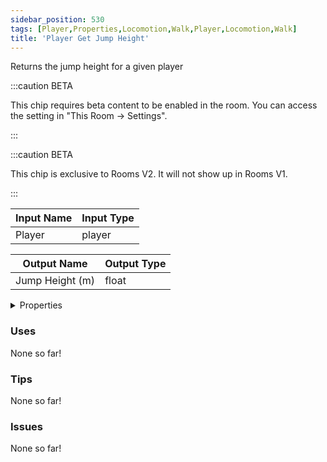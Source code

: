 ```yaml
---
sidebar_position: 530
tags: [Player,Properties,Locomotion,Walk,Player,Locomotion,Walk]
title: 'Player Get Jump Height'
---
```


Returns the jump height for a given player

:::caution BETA

This chip requires beta content to be enabled in the room. You can access the setting in "This Room -> Settings".

:::

:::caution BETA

This chip is exclusive to Rooms V2. It will not show up in Rooms V1.

:::


<EsbSvg />

| Input Name | Input Type |
|-----------|-----------|
| Player | player |

| Output Name | Output Type |
|-----------|-----------|
| Jump Height (m) | float |


<details>
  <summary>Properties</summary>
  <div>
    <div>
    <table>
      <thead>
        <tr>
          <th>Is beta required?</th>
          <th>✅</th>
        </tr>
        <tr>
          <th>Is this chip a trolling risk?</th>
          <th>❌</th>
        </tr>
        <tr>
          <th>Is this chip a role assignment risk?</th>
          <th>❌</th>
        </tr>
        <tr>
          <th>Chip UUID</th>
          <th>42dbf319-8d57-41d2-921f-f3f707e6ad81</th>
        </tr>
      </thead>
    </table>
    </div>
  </div>
</details>

### Uses

None so far!

### Tips

None so far!

### Issues

None so far!